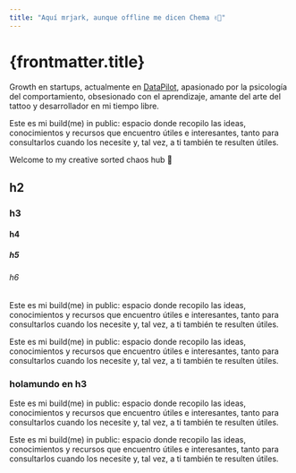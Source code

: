 ```yaml
---
title: "Aquí mrjark, aunque offline me dicen Chema ✌🏽"
---
```


# {frontmatter.title}

Growth en startups, actualmente en <a class="text-[#C6F21A]" href="https://www.datapilotagency.com/" target="_blank">DataPilot</a>, apasionado por la psicología del comportamiento, obsesionado con el aprendizaje, amante del arte del tattoo y desarrollador en mi tiempo libre.

Este es mi build(me) in public: espacio donde recopilo las ideas, conocimientos y recursos que encuentro útiles e interesantes, tanto para consultarlos cuando los necesite y, tal vez, a ti también te resulten útiles.

Welcome to my creative sorted chaos hub 💭

## h2

### h3

#### h4

##### h5

###### h6

Este es mi build(me) in public: espacio donde recopilo las ideas, conocimientos y recursos que encuentro útiles e interesantes, tanto para consultarlos cuando los necesite y, tal vez, a ti también te resulten útiles.

Este es mi build(me) in public: espacio donde recopilo las ideas, conocimientos y recursos que encuentro útiles e interesantes, tanto para consultarlos cuando los necesite y, tal vez, a ti también te resulten útiles.

### holamundo en h3

Este es mi build(me) in public: espacio donde recopilo las ideas, conocimientos y recursos que encuentro útiles e interesantes, tanto para consultarlos cuando los necesite y, tal vez, a ti también te resulten útiles.

Este es mi build(me) in public: espacio donde recopilo las ideas, conocimientos y recursos que encuentro útiles e interesantes, tanto para consultarlos cuando los necesite y, tal vez, a ti también te resulten útiles.
